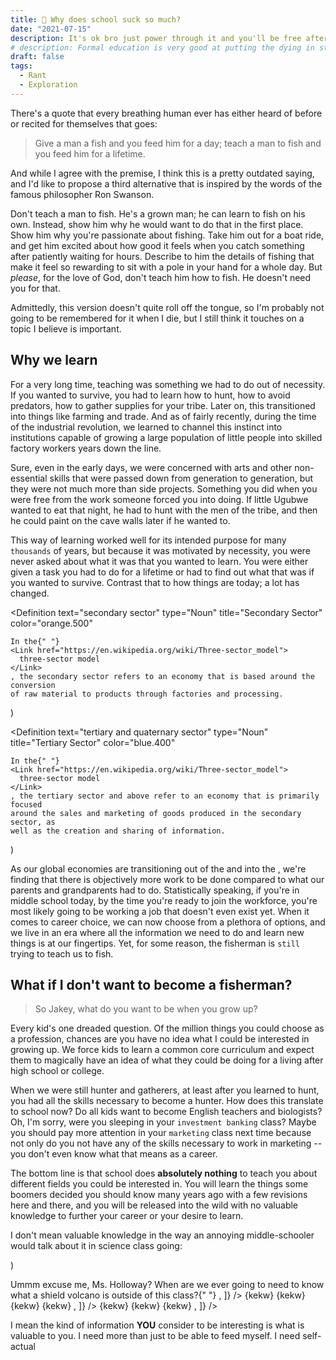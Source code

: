 ```yaml
---
title: 🏫 Why does school suck so much?
date: "2021-07-15"
description: It's ok bro just power through it and you'll be free after you graduate
# description: Formal education is very good at putting the dying in studying
draft: false
tags:
  - Rant
  - Exploration
---
```


There's a quote that every breathing human ever has either heard of before or recited for themselves that goes:

> Give a man a fish and you feed him for a day; teach a man to fish and you feed him for a lifetime.

And while I agree with the premise, I think this is a pretty outdated saying, and I'd like to propose a third alternative that is inspired by the words of the famous philosopher Ron Swanson.

<Box
  as="video"
  src="https://media.vlipsy.com/vlips/GqLsYMoQ/480p.mp4"
  muted
  playsinline
  controls
  muted=""
  mb={6}
/>

Don't teach a man to fish. He's a grown man; he can learn to fish on his own. Instead, show him why he would want to do that in the first place. Show him why you're passionate about fishing. Take him out for a boat ride, and get him excited about how good it feels when you catch something after patiently waiting for hours. Describe to him the details of fishing that make it feel so rewarding to sit with a pole in your hand for a whole day. But _please_, for the love of God, don't teach him how to fish. He doesn't need you for that.

Admittedly, this version doesn't quite roll off the tongue, so I'm probably not going to be remembered for it when I die, but I still think it touches on a topic I believe is important.

## Why we learn

For a very long time, teaching was something we had to do out of necessity. If you wanted to survive, you had to learn how to hunt, how to avoid predators, how to gather supplies for your tribe. Later on, this transitioned into things like farming and trade. And as of fairly recently, during the time of the industrial revolution, we learned to channel this instinct into institutions capable of growing a large population of little people into skilled factory workers years down the line.

Sure, even in the early days, we were concerned with arts and other non-essential skills that were passed down from generation to generation, but they were not much more than side projects. Something you did when you were free from the work someone forced you into doing. If little Ugubwe wanted to eat that night, he had to hunt with the men of the tribe, and then he could paint on the cave walls later if he wanted to.

This way of learning worked well for its intended purpose for many `thousands` of years, but because it was motivated by necessity, you were never asked about what it was that you wanted to learn. You were either given a task you had to do for a lifetime or had to find out what that was if you wanted to survive. Contrast that to how things are today; a lot has changed.


  <Definition
    text="secondary sector"
    type="Noun"
    title="Secondary Sector"
    color="orange.500"
  >
    In the{" "}
    <Link href="https://en.wikipedia.org/wiki/Three-sector_model">
      three-sector model
    </Link>
    , the secondary sector refers to an economy that is based around the conversion
    of raw material to products through factories and processing.
  </Definition>
)

  <Definition
    text="tertiary and quaternary sector"
    type="Noun"
    title="Tertiary Sector"
    color="blue.400"
  >
    In the{" "}
    <Link href="https://en.wikipedia.org/wiki/Three-sector_model">
      three-sector model
    </Link>
    , the tertiary sector and above refer to an economy that is primarily focused
    around the sales and marketing of goods produced in the secondary sector, as
    well as the creation and sharing of information.
  </Definition>
)

As our global economies are transitioning out of the <SecondarySector /> and into the <TertiarySector />, we're finding that there is objectively more work to be done compared to what our parents and grandparents had to do. Statistically speaking, if you're in middle school today, by the time you're ready to join the workforce, you're most likely going to be working a job that doesn't even exist yet. When it comes to career choice, we can now choose from a plethora of options, and we live in an era where all the information we need to do and learn new things is at our fingertips. Yet, for some reason, the fisherman is `still` trying to teach us to fish.

## What if I don't want to become a fisherman?

> So Jakey, what do you want to be when you grow up?

Every kid's one dreaded question. Of the million things you could choose as a profession, chances are you have no idea what I could be interested in growing up. We force kids to learn a common core curriculum and expect them to magically have an idea of what they could be doing for a living after high school or college.

When we were still hunter and gatherers, at least after you learned to hunt, you had all the skills necessary to become a hunter. How does this translate to school now? Do all kids want to become English teachers and biologists? Oh, I'm sorry, were you sleeping in your `investment banking` class? Maybe you should pay more attention in your `marketing` class next time because not only do you not have any of the skills necessary to work in marketing -- you don't even know what that means as a career.

The bottom line is that school does **absolutely nothing** to teach you about different fields you could be interested in. You will learn the things some boomers decided you should know many years ago with a few revisions here and there, and you will be released into the wild with no valuable knowledge to further your career or your desire to learn.

I don't mean valuable knowledge in the way an annoying middle-schooler would talk about it in science class going:



  <ChakraImage
    src={Kekw}
    display="inline"
    htmlWidth="20px"
    verticalAlign="top"
  />
)

<WhatsappContainer>
  <WhatsappMessage
    username="Class clown"
    other={true}
    number="+1 (234) 567-8910"
    color="rgb(230, 159, 115)"
    time="9:21 AM"
    messages={[
      <>
        Ummm excuse me, Ms. Holloway? When are we ever going to need to know
        what a shield volcano is outside of this class?{" "}
        <ChakraImage
          src={Omegalul}
          display="inline"
          htmlWidth="20px"
          verticalAlign="top"
        />
      </>,
    ]}
  />
  <WhatsappMessage
    username="D student"
    number="+123 (456) 689-1011"
    color="rgb(120, 159, 115)"
    time="9:21 AM"
    other={true}
    messages={[
      <>
        {kekw} {kekw} {kekw} {kekw}
      </>,
    ]}
  />
  <WhatsappMessage
    username="Detention magnet"
    number="+1 (234) 567-1234"
    color="blue.400"
    time="9:22 AM"
    other={true}
    messages={[
      <>
        {kekw} {kekw} {kekw}
      </>,
    ]}
  />
  <WhatsappMessage
    color="rgb(120, 159, 115)"
    time="9:22 AM"
    messages={["I hate this job so much"]}
  />
</WhatsappContainer>

I mean the kind of information **YOU** consider to be interesting is what is valuable to you. I need more than just to be able to feed myself. I need self-actual
